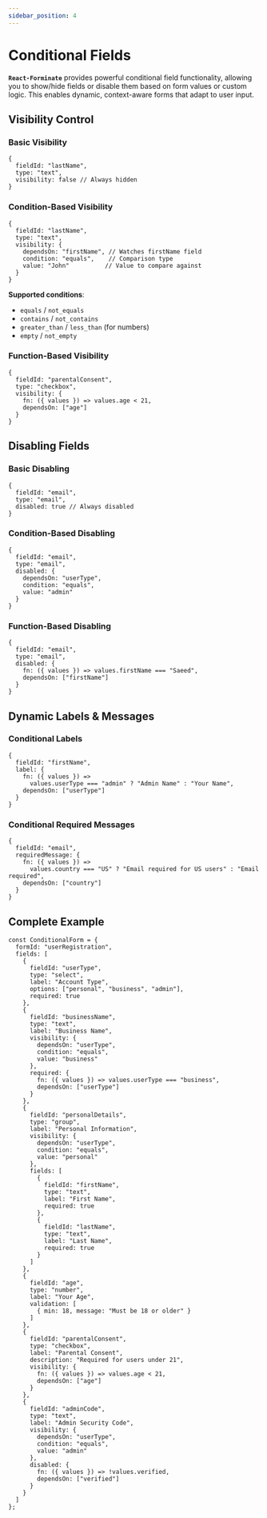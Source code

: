 ```yaml
---
sidebar_position: 4
---
```


# Conditional Fields

**`React-Forminate`** provides powerful conditional field functionality, allowing you to show/hide fields or disable them based on form values or custom logic. This enables dynamic, context-aware forms that adapt to user input.

## Visibility Control

### Basic Visibility

```tsx
{
  fieldId: "lastName",
  type: "text",
  visibility: false // Always hidden
}
```

### Condition-Based Visibility
```tsx
{
  fieldId: "lastName",
  type: "text",
  visibility: {
    dependsOn: "firstName", // Watches firstName field
    condition: "equals",    // Comparison type
    value: "John"          // Value to compare against
  }
}
```

**Supported conditions**:

- `equals` / `not_equals`
- `contains` / `not_contains`
- `greater_than` / `less_than` (for numbers)
- `empty` / `not_empty`

### Function-Based Visibility
```tsx
{
  fieldId: "parentalConsent",
  type: "checkbox",
  visibility: {
    fn: ({ values }) => values.age < 21,
    dependsOn: ["age"]
  }
}
```

## Disabling Fields
### Basic Disabling
```tsx
{
  fieldId: "email",
  type: "email",
  disabled: true // Always disabled
}
```

### Condition-Based Disabling
```tsx
{
  fieldId: "email",
  type: "email",
  disabled: {
    dependsOn: "userType",
    condition: "equals",
    value: "admin"
  }
}
```

### Function-Based Disabling
```tsx
{
  fieldId: "email",
  type: "email",
  disabled: {
    fn: ({ values }) => values.firstName === "Saeed",
    dependsOn: ["firstName"]
  }
}
```

## Dynamic Labels & Messages
### Conditional Labels
```tsx
{
  fieldId: "firstName",
  label: {
    fn: ({ values }) => 
      values.userType === "admin" ? "Admin Name" : "Your Name",
    dependsOn: ["userType"]
  }
}
```

### Conditional Required Messages
```tsx
{
  fieldId: "email",
  requiredMessage: {
    fn: ({ values }) => 
      values.country === "US" ? "Email required for US users" : "Email required",
    dependsOn: ["country"]
  }
}
```

## Complete Example
```tsx
const ConditionalForm = {
  formId: "userRegistration",
  fields: [
    {
      fieldId: "userType",
      type: "select",
      label: "Account Type",
      options: ["personal", "business", "admin"],
      required: true
    },
    {
      fieldId: "businessName",
      type: "text",
      label: "Business Name",
      visibility: {
        dependsOn: "userType",
        condition: "equals",
        value: "business"
      },
      required: {
        fn: ({ values }) => values.userType === "business",
        dependsOn: ["userType"]
      }
    },
    {
      fieldId: "personalDetails",
      type: "group",
      label: "Personal Information",
      visibility: {
        dependsOn: "userType",
        condition: "equals",
        value: "personal"
      },
      fields: [
        {
          fieldId: "firstName",
          type: "text",
          label: "First Name",
          required: true
        },
        {
          fieldId: "lastName",
          type: "text",
          label: "Last Name",
          required: true
        }
      ]
    },
    {
      fieldId: "age",
      type: "number",
      label: "Your Age",
      validation: [
        { min: 18, message: "Must be 18 or older" }
      ]
    },
    {
      fieldId: "parentalConsent",
      type: "checkbox",
      label: "Parental Consent",
      description: "Required for users under 21",
      visibility: {
        fn: ({ values }) => values.age < 21,
        dependsOn: ["age"]
      }
    },
    {
      fieldId: "adminCode",
      type: "text",
      label: "Admin Security Code",
      visibility: {
        dependsOn: "userType",
        condition: "equals",
        value: "admin"
      },
      disabled: {
        fn: ({ values }) => !values.verified,
        dependsOn: ["verified"]
      }
    }
  ]
};
```